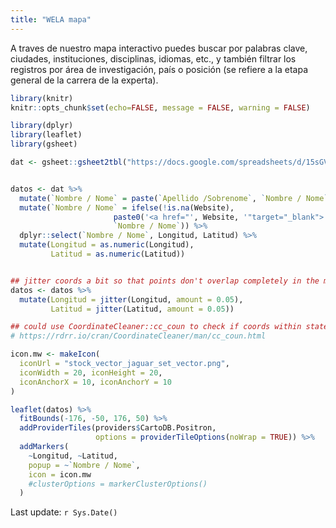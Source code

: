 ```yaml
---
title: "WELA mapa"
---
```



A traves de nuestro mapa interactivo puedes buscar por palabras clave, ciudades, instituciones, disciplinas, idiomas, etc., y también filtrar los registros por área de investigación, país o posición (se refiere a la etapa general de la carrera de la experta).


```r
library(knitr)
knitr::opts_chunk$set(echo=FALSE, message = FALSE, warning = FALSE)
```

```r

library(dplyr)
library(leaflet)
library(gsheet)

```



```r

dat <- gsheet::gsheet2tbl("https://docs.google.com/spreadsheets/d/15sGVstF9ei0qbSUcvLeM0Ao_QmG1hnn8VvKiZgPHo6w/edit?usp=sharing")


datos <- dat %>%
  mutate(`Nombre / Nome` = paste(`Apellido /Sobrenome`, `Nombre / Nome`, sep = " ")) %>%
  mutate(`Nombre / Nome` = ifelse(!is.na(Website), 
                       paste0('<a href="', Website, '"target="_blank">', `Nombre / Nome`, '</a>'),
                       `Nombre / Nome`)) %>%
  dplyr::select(`Nombre / Nome`, Longitud, Latitud) %>%
  mutate(Longitud = as.numeric(Longitud),
         Latitud = as.numeric(Latitud))


## jitter coords a bit so that points don't overlap completely in the map
datos <- datos %>%
  mutate(Longitud = jitter(Longitud, amount = 0.05),
         Latitud = jitter(Latitud, amount = 0.05))

```


```r
## could use CoordinateCleaner::cc_coun to check if coords within stated country
# https://rdrr.io/cran/CoordinateCleaner/man/cc_coun.html

```


```r

icon.mw <- makeIcon(
  iconUrl = "stock_vector_jaguar_set_vector.png",
  iconWidth = 20, iconHeight = 20,
  iconAnchorX = 10, iconAnchorY = 10
)

leaflet(datos) %>%
  fitBounds(-176, -50, 176, 50) %>%
  addProviderTiles(providers$CartoDB.Positron, 
                   options = providerTileOptions(noWrap = TRUE)) %>% 
  addMarkers(
    ~Longitud, ~Latitud,
    popup = ~`Nombre / Nome`,
    icon = icon.mw
    #clusterOptions = markerClusterOptions()
  )

```


Last update: `r Sys.Date()`
